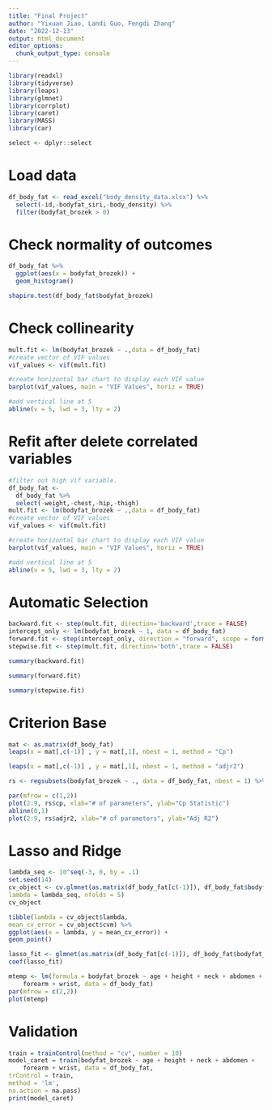 ```yaml
---
title: "Final Project"
author: "Yixuan Jiao, Landi Guo, Fengdi Zhang"
date: "2022-12-13"
output: html_document
editor_options: 
  chunk_output_type: console
---
```


```r
library(readxl)
library(tidyverse)
library(leaps)
library(glmnet)
library(corrplot)
library(caret)
library(MASS)
library(car)

select <- dplyr::select
```

# Load data
```r
df_body_fat <- read_excel("body_density_data.xlsx") %>%
  select(-id,-bodyfat_siri,-body_density) %>%
  filter(bodyfat_brozek > 0)
```
# Check normality of outcomes
```r
df_body_fat %>%
  ggplot(aes(x = bodyfat_brozek)) +
  geom_histogram()
```

```r
shapiro.test(df_body_fat$bodyfat_brozek)
```
# Check collinearity
```r
mult.fit <- lm(bodyfat_brozek ~ .,data = df_body_fat)
#create vector of VIF values
vif_values <- vif(mult.fit)

#create horizontal bar chart to display each VIF value
barplot(vif_values, main = "VIF Values", horiz = TRUE)

#add vertical line at 5
abline(v = 5, lwd = 3, lty = 2)    
```
# Refit after delete correlated variables
```r
#filter out high vif variable.
df_body_fat <-
  df_body_fat %>%
  select(-weight,-chest,-hip,-thigh)
mult.fit <- lm(bodyfat_brozek ~ .,data = df_body_fat)
#create vector of VIF values
vif_values <- vif(mult.fit)

#create horizontal bar chart to display each VIF value
barplot(vif_values, main = "VIF Values", horiz = TRUE)

#add vertical line at 5
abline(v = 5, lwd = 3, lty = 2)
```


# Automatic Selection
```r
backward.fit <- step(mult.fit, direction='backward',trace = FALSE)
intercept_only <- lm(bodyfat_brozek ~ 1, data = df_body_fat)
forward.fit <- step(intercept_only, direction = "forward", scope = formula(mult.fit), trace = FALSE)
stepwise.fit <- step(mult.fit, direction='both',trace = FALSE)
```

```r
summary(backward.fit)
```

```r
summary(forward.fit)
```

```r
summary(stepwise.fit)
```

# Criterion Base
```r
mat <- as.matrix(df_body_fat)
leaps(x = mat[,c(-1)] , y = mat[,1], nbest = 1, method = "Cp")
```

```r
leaps(x = mat[,c(-1)] , y = mat[,1], nbest = 1, method = "adjr2")
```

```r
rs <- regsubsets(bodyfat_brozek ~ ., data = df_body_fat, nbest = 1) %>% summary()
```

```r
par(mfrow = c(1,2))
plot(2:9, rs$cp, xlab="# of parameters", ylab="Cp Statistic")
abline(0,1)
plot(2:9, rs$adjr2, xlab="# of parameters", ylab="Adj R2")
```
# Lasso and Ridge
```r
lambda_seq <- 10^seq(-3, 0, by = .1)
set.seed(14)
cv_object <- cv.glmnet(as.matrix(df_body_fat[c(-1)]), df_body_fat$bodyfat_brozek,
lambda = lambda_seq, nfolds = 5)
cv_object
```

```r
tibble(lambda = cv_object$lambda,
mean_cv_error = cv_object$cvm) %>%
ggplot(aes(x = lambda, y = mean_cv_error)) +
geom_point()
```

```r
lasso_fit <- glmnet(as.matrix(df_body_fat[c(-1)]), df_body_fat$bodyfat_brozek, lambda = cv_object$lambda.min)
coef(lasso_fit)

```

```r
mtemp <- lm(formula = bodyfat_brozek ~ age + height + neck + abdomen + 
    forearm + wrist, data = df_body_fat)
par(mfrow = c(2,2))
plot(mtemp)
```
# Validation
```r
train = trainControl(method = "cv", number = 10)
model_caret = train(bodyfat_brozek ~ age + height + neck + abdomen + 
    forearm + wrist, data = df_body_fat,
trControl = train,
method = 'lm',
na.action = na.pass)
print(model_caret)
```

